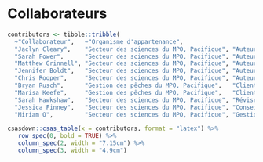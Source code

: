 \needspace{0.35\textheight}

# Collaborateurs

```r
contributors <- tibble::tribble(
  ~"Collaborateur",   ~"Organisme d'appartenance",                        ~"Rôle",
  "Jaclyn Cleary",    "Secteur des sciences du MPO, Pacifique", "Auteur",
  "Sarah Power",      "Secteur des sciences du MPO, Pacifique", "Auteur",
  "Matthew Grinnell", "Secteur des sciences du MPO, Pacifique", "Auteur",
  "Jennifer Boldt",   "Secteur des sciences du MPO, Pacifique", "Auteur (Considérations écosystémiques)",
  "Chris Rooper",     "Secteur des sciences du MPO, Pacifique", "Auteur (Considérations écosystémiques)",
  "Bryan Rusch",      "Gestion des pêches du MPO, Pacifique",   "Client",
  "Marisa Keefe",     "Gestion des pêches du MPO, Pacifique",   "Client",
  "Sarah Hawkshaw",   "Secteur des sciences du MPO, Pacifique", "Réviseur",
  "Jessica Finney",   "Secteur des sciences du MPO, Pacifique", "Conseiller scientifique du SCAS",
  "Miriam O",         "Secteur des sciences du MPO, Pacifique", "Gestionnaire du SCAS")
```

```r
csasdown::csas_table(x = contributors, format = "latex") %>%
   row_spec(0, bold = TRUE) %>%
   column_spec(2, width = "7.15cm") %>%
   column_spec(3, width = "4.9cm")
```

<!-- Omit Contributors from table numbering -->
\addtocounter{table}{-1}
